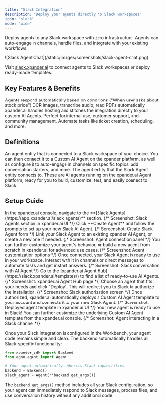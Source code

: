 ```yaml
---
title: "Slack Integration"
description: "Deploy your agents directly to Slack workspaces"
icon: "slack"
mode: "wide"
---
```


Deploy agents to any Slack workspace with zero infrastructure. Agents can auto-engage in channels, handle files, and integrate with your existing workflows.

<Frame>
![Slack Agent Chat](/static/images/screenshots/slack-agent-chat.png)
</Frame>




Visit [slack.xpander.ai](https://slack.xpander.ai/) to connect agents to Slack workspaces or deploy ready-made templates.

## Key Features & Benefits

<CardGroup cols={2}>
  <Card title="Auto-Engage" icon="bolt">
    Agents respond automatically based on conditions ("When user asks about stock price")
  </Card>
  <Card title="File Processing" icon="file">
    OCR images, transcribe audio, read PDFs automatically
  </Card>
  <Card title="Zero Infrastructure" icon="server">
    xpander.ai handles hosting and stitches the integration directly to your custom AI Agents.
  </Card>
  <Card title="Versatile Use-Cases" icon="users">
    Perfect for internal use, customer support, and community management. Automate tasks like ticket creation, scheduling, and more.
  </Card>
</CardGroup>

## Definitions

<CardGroup cols={2}>
  <Card title="Slack Agent" icon="slack">
    An agent entity that is connected to a Slack workspace of your choice. You can then connect it to a Custom AI Agent on the xpander platform, as well as configure it to auto-engage in channels on specific topics, add conversation starters, and more.
  </Card>
  <Card title="Custom AI Agent" icon="robot">
    The agent entity that the Slack Agent entity connects to. These are AI agents running on the xpander.ai Agent platform, ready for you to build, customize, test, and easily connect to Slack.
  </Card>
</CardGroup>

## Setup Guide

<Tabs>
  <Tab title="Start from Scratch">
    <Steps>
      <Step title="Go to Slack Agents section">
        In the xpander.ai console, navigate to the **[Slack Agents](https://app.xpander.ai/slack_agents)** section.
        {/* Screenshot: Slack Agents section in xpander.ai UI */}
      </Step>
      <Step title="Create your Slack AI Agent">
        Click **Create Agent** and follow the prompts to set up your new Slack AI Agent.
        {/* Screenshot: Create Slack Agent form */}
      </Step>
      <Step title="Connect to your xpander AI Agent">
        Link your Slack Agent to an existing xpander AI Agent, or create a new one if needed.
        {/* Screenshot: Agent connection panel */}
      </Step>
      <Step title="Customize or build your agent">
        You can further customize your agent's behavior, or build a new agent from scratch in xpander.ai for advanced use cases.
        {/* Screenshot: Agent customization options */}
      </Step>
      <Step title="Start using your Slack Agent">
        Once connected, your Slack Agent is ready to use in your workspace. Interact with it in channels or direct messages to automate tasks and get instant answers.
        {/* Screenshot: Slack conversation with AI Agent */}
      </Step>
    </Steps>
  </Tab>
  
  <Tab title="Deploy Template">
    <Steps>
      <Step title="Browse Agent Templates">
        Go to the [xpander.ai Agent Hub](https://slack.xpander.ai/templates/) to find a list of ready-to-use AI Agents.
        {/* Screenshot: xpander.ai Agent Hub page */}
      </Step>
      <Step title="Select and Deploy">
        Choose an agent that fits your needs and click "Deploy". This will redirect you to Slack to authorize the installation.
        {/* Screenshot: Slack authorization screen */}
      </Step>
      <Step title="Automatic Setup">
        Once authorized, xpander.ai automatically deploys a Custom AI Agent template to your account and connects it to your new Slack Agent.
        {/* Screenshot: Deployed agent template in xpander.ai UI */}
      </Step>
      <Step title="Start Using and Customize">
        Your new agent is ready to use in Slack! You can further customize the underlying Custom AI Agent template from the xpander.ai console.
        {/* Screenshot: Agent interacting in a Slack channel */}
      </Step>
    </Steps>
  </Tab>
</Tabs>


Once your Slack integration is configured in the Workbench, your agent code remains simple and clean. The backend automatically handles all Slack-specific functionality:

```python
from xpander_sdk import Backend
from agno.agent import Agent

# Your agent automatically inherits Slack capabilities
backend = Backend()
slack_agent = Agent(**backend.get_args())
```

The `backend.get_args()` method includes all your Slack configuration, so your agent can immediately respond to Slack messages, process files, and use conversation history without any additional code.